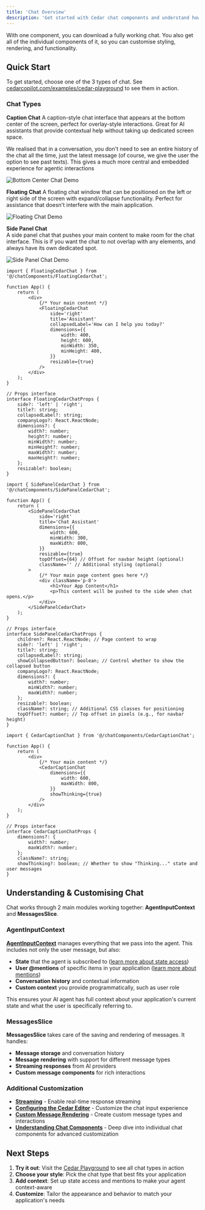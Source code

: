 ```yaml
---
title: 'Chat Overview'
description: 'Get started with Cedar chat components and understand how they work'
---
```


With one component, you can download a fully working chat. You also get all of the individual components of it, so you can customise styling, rendering, and functionality.

## Quick Start

To get started, choose one of the 3 types of chat. See [cedarcopilot.com/examples/cedar-playground](https://cedarcopilot.com/examples/cedar-playground) to see them in action.

### Chat Types

**Caption Chat**
A caption-style chat interface that appears at the bottom center of the screen, perfect for overlay-style interactions. Great for AI assistants that provide contextual help without taking up dedicated screen space.

We realised that in a conversation, you don't need to see an entire history of the chat all the time, just the latest message (of course, we give the user the option to see past texts). This gives a much more central and embedded experience for agentic interactions

<img
	src='https://vrhlhwfhghqbpdpfnpdq.supabase.co/storage/v1/object/public/logos/caption.gif'
	alt='Bottom Center Chat Demo'
/>

**Floating Chat**
A floating chat window that can be positioned on the left or right side of the screen with expand/collapse functionality. Perfect for assistance that doesn't interfere with the main application.

<img
	src='https://vrhlhwfhghqbpdpfnpdq.supabase.co/storage/v1/object/public/logos/floating.gif'
	alt='Floating Chat Demo'
/>

**Side Panel Chat**  
A side panel chat that pushes your main content to make room for the chat interface. This is if you want the chat to not overlap with any elements, and always have its own dedicated spot.

<img
	src='https://vrhlhwfhghqbpdpfnpdq.supabase.co/storage/v1/object/public/logos/sidepanel.gif'
	alt='Side Panel Chat Demo'
/>

<CodeGroup>

```tsx Floating Chat
import { FloatingCedarChat } from '@/chatComponents/FloatingCedarChat';

function App() {
	return (
		<div>
			{/* Your main content */}
			<FloatingCedarChat
				side='right'
				title='Assistant'
				collapsedLabel='How can I help you today?'
				dimensions={{
					width: 400,
					height: 600,
					minWidth: 350,
					minHeight: 400,
				}}
				resizable={true}
			/>
		</div>
	);
}

// Props interface
interface FloatingCedarChatProps {
	side?: 'left' | 'right';
	title?: string;
	collapsedLabel?: string;
	companyLogo?: React.ReactNode;
	dimensions?: {
		width?: number;
		height?: number;
		minWidth?: number;
		minHeight?: number;
		maxWidth?: number;
		maxHeight?: number;
	};
	resizable?: boolean;
}
```

```tsx Side Panel Chat
import { SidePanelCedarChat } from '@/chatComponents/SidePanelCedarChat';

function App() {
	return (
		<SidePanelCedarChat
			side='right'
			title='Chat Assistant'
			dimensions={{
				width: 600,
				minWidth: 300,
				maxWidth: 800,
			}}
			resizable={true}
			topOffset={64} // Offset for navbar height (optional)
			className='' // Additional styling (optional)
		>
			{/* Your main page content goes here */}
			<div className='p-8'>
				<h1>Your App Content</h1>
				<p>This content will be pushed to the side when chat opens.</p>
			</div>
		</SidePanelCedarChat>
	);
}

// Props interface
interface SidePanelCedarChatProps {
	children?: React.ReactNode; // Page content to wrap
	side?: 'left' | 'right';
	title?: string;
	collapsedLabel?: string;
	showCollapsedButton?: boolean; // Control whether to show the collapsed button
	companyLogo?: React.ReactNode;
	dimensions?: {
		width?: number;
		minWidth?: number;
		maxWidth?: number;
	};
	resizable?: boolean;
	className?: string; // Additional CSS classes for positioning
	topOffset?: number; // Top offset in pixels (e.g., for navbar height)
}
```

```tsx Bottom Center Chat
import { CedarCaptionChat } from '@/chatComponents/CedarCaptionChat';

function App() {
	return (
		<div>
			{/* Your main content */}
			<CedarCaptionChat
				dimensions={{
					width: 600,
					maxWidth: 800,
				}}
				showThinking={true}
			/>
		</div>
	);
}

// Props interface
interface CedarCaptionChatProps {
	dimensions?: {
		width?: number;
		maxWidth?: number;
	};
	className?: string;
	showThinking?: boolean; // Whether to show "Thinking..." state and user messages
}
```

</CodeGroup>

## Understanding & Customising Chat

Chat works through 2 main modules working together: **AgentInputContext** and **MessagesSlice**.

### AgentInputContext

[**AgentInputContext**](/getting-started/agent-input-context/agent-input-context) manages everything that we pass into the agent. This includes not only the user message, but also:

- **State** that the agent is subscribed to ([learn more about state access](/getting-started/chat/subscribing-state))
- **User @mentions** of specific items in your application ([learn more about mentions](/getting-started/chat/mentions))
- **Conversation history** and contextual information
- **Custom context** you provide programmatically, such as user role

This ensures your AI agent has full context about your application's current state and what the user is specifically referring to.

### MessagesSlice

**MessagesSlice** takes care of the saving and rendering of messages. It handles:

- **Message storage** and conversation history
- **Message rendering** with support for different message types
- **Streaming responses** from AI providers
- **Custom message components** for rich interactions

### Additional Customization

- **[Streaming](/getting-started/chat/streaming)** - Enable real-time response streaming
- **[Configuring the Cedar Editor](/getting-started/chat/configuring-cedar-editor)** - Customize the chat input experience
- **[Custom Message Rendering](/getting-started/chat/custom-message-rendering)** - Create custom message types and interactions
- **[Understanding Chat Components](/getting-started/chat/chat-components)** - Deep dive into individual chat components for advanced customization

## Next Steps

1. **Try it out**: Visit the [Cedar Playground](https://cedarcopilot.com/examples/cedar-playground) to see all chat types in action
2. **Choose your style**: Pick the chat type that best fits your application
3. **Add context**: Set up state access and mentions to make your agent context-aware
4. **Customize**: Tailor the appearance and behavior to match your application's needs
